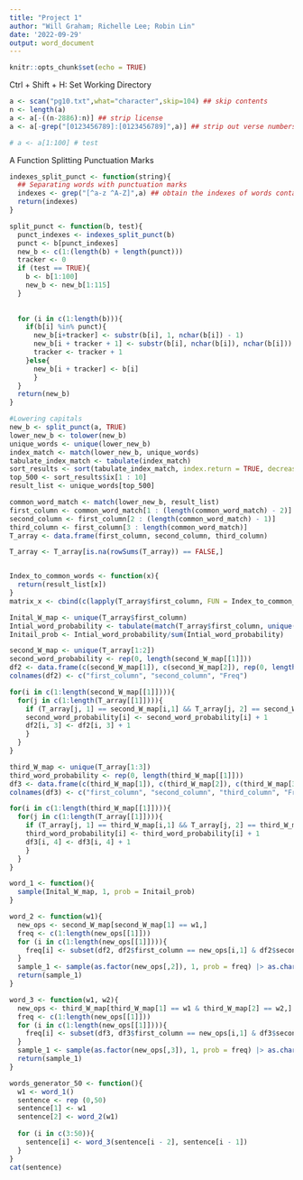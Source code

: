 ```yaml
---
title: "Project 1"
author: "Will Graham; Richelle Lee; Robin Lin"
date: '2022-09-29'
output: word_document
---
```


```r
knitr::opts_chunk$set(echo = TRUE)
```

Ctrl + Shift + H: Set Working Directory

```r
a <- scan("pg10.txt",what="character",skip=104) ## skip contents
n <- length(a)
a <- a[-((n-2886):n)] ## strip license
a <- a[-grep("[0123456789]:[0123456789]",a)] ## strip out verse numbers

# a <- a[1:100] # test
```

A Function Splitting Punctuation Marks

```r
indexes_split_punct <- function(string){
  ## Separating words with punctuation marks
  indexes <- grep("[^a-z ^A-Z]",a) ## obtain the indexes of words containing non-letter characters 
  return(indexes)
}

split_punct <- function(b, test){
  punct_indexes <- indexes_split_punct(b)
  punct <- b[punct_indexes]
  new_b <- c(1:(length(b) + length(punct)))
  tracker <- 0
  if (test == TRUE){
    b <- b[1:100]
    new_b <- new_b[1:115]
  }
  
  
  for (i in c(1:length(b))){
    if(b[i] %in% punct){
      new_b[i+tracker] <- substr(b[i], 1, nchar(b[i]) - 1)
      new_b[i + tracker + 1] <- substr(b[i], nchar(b[i]), nchar(b[i]))
      tracker <- tracker + 1
    }else{
      new_b[i + tracker] <- b[i]
      }
  }
  return(new_b)
}


```

```r
#Lowering capitals
new_b <- split_punct(a, TRUE)
lower_new_b <- tolower(new_b)
unique_words <- unique(lower_new_b)
index_match <- match(lower_new_b, unique_words)
tabulate_index_match <- tabulate(index_match)
sort_results <- sort(tabulate_index_match, index.return = TRUE, decreasing = TRUE)
top_500 <- sort_results$ix[1 : 10]
result_list <- unique_words[top_500]
```


```r
common_word_match <- match(lower_new_b, result_list)
first_column <- common_word_match[1 : (length(common_word_match) - 2)]
second_column <- first_column[2 : (length(common_word_match) - 1)]
third_column <- first_column[3 : length(common_word_match)]
T_array <- data.frame(first_column, second_column, third_column)

T_array <- T_array[is.na(rowSums(T_array)) == FALSE,]


Index_to_common_words <- function(x){
  return(result_list[x])
}
matrix_x <- cbind(c(lapply(T_array$first_column, FUN = Index_to_common_words)), c(lapply(T_array$second_column, FUN = Index_to_common_words)), c(lapply(T_array$third_column, FUN = Index_to_common_words)))

Inital_W_map <- unique(T_array$first_column)
Intial_word_probability <- tabulate(match(T_array$first_column, unique(T_array$first_column)))
Initail_prob <- Intial_word_probability/sum(Intial_word_probability)

second_W_map <- unique(T_array[1:2])
second_word_probability <- rep(0, length(second_W_map[[1]]))
df2 <- data.frame(c(second_W_map[1]), c(second_W_map[2]), rep(0, length(second_W_map[[1]])))
colnames(df2) <- c("first_column", "second_column", "Freq")

for(i in c(1:length(second_W_map[[1]]))){
  for(j in c(1:length(T_array[[1]]))){
    if (T_array[j, 1] == second_W_map[i,1] && T_array[j, 2] == second_W_map[i,2]){
    second_word_probability[i] <- second_word_probability[i] + 1
    df2[i, 3] <- df2[i, 3] + 1
    }
  }
}

third_W_map <- unique(T_array[1:3])
third_word_probability <- rep(0, length(third_W_map[[1]]))
df3 <- data.frame(c(third_W_map[1]), c(third_W_map[2]), c(third_W_map[3]), rep(0, length(third_W_map[[1]])))
colnames(df3) <- c("first_column", "second_column", "third_column", "Freq")

for(i in c(1:length(third_W_map[[1]]))){
  for(j in c(1:length(T_array[[1]]))){
    if (T_array[j, 1] == third_W_map[i,1] && T_array[j, 2] == third_W_map[i,2] && T_array[j, 3] == third_W_map[i,3]){
    third_word_probability[i] <- third_word_probability[i] + 1
    df3[i, 4] <- df3[i, 4] + 1
    }
  }
}
```


```r
word_1 <- function(){
  sample(Inital_W_map, 1, prob = Initail_prob)
}

word_2 <- function(w1){
  new_ops <- second_W_map[second_W_map[1] == w1,]
  freq <- c(1:length(new_ops[[1]]))
  for (i in c(1:length(new_ops[[1]]))){
    freq[i] <- subset(df2, df2$first_column == new_ops[i,1] & df2$second_column == new_ops[i,2],3)[[1]]
  }
  sample_1 <- sample(as.factor(new_ops[,2]), 1, prob = freq) |> as.character() |> as.numeric()
  return(sample_1)
}

word_3 <- function(w1, w2){
  new_ops <- third_W_map[third_W_map[1] == w1 & third_W_map[2] == w2,]
  freq <- c(1:length(new_ops[[1]]))
  for (i in c(1:length(new_ops[[1]]))){
    freq[i] <- subset(df3, df3$first_column == new_ops[i,1] & df3$second_column == new_ops[i,2] & df3$third_column == new_ops[i,3],4)[[1]]
  }
  sample_1 <- sample(as.factor(new_ops[,3]), 1, prob = freq) |> as.character() |> as.numeric()
  return(sample_1)
}
```

```r
words_generator_50 <- function(){
  w1 <- word_1()
  sentence <- rep (0,50)
  sentence[1] <- w1
  sentence[2] <- word_2(w1)
  
  for (i in c(3:50)){
    sentence[i] <- word_3(sentence[i - 2], sentence[i - 1])
  }
}
cat(sentence)
```

